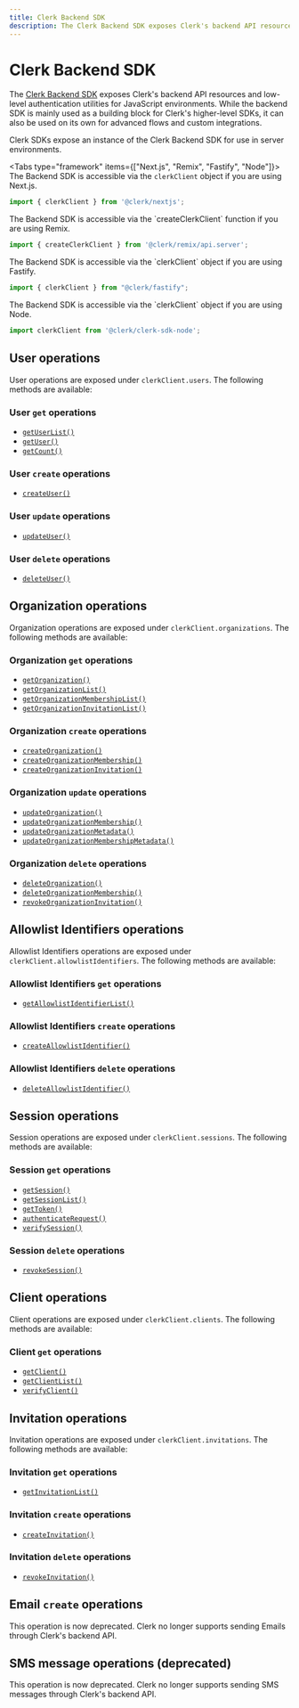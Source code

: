 ```yaml
---
title: Clerk Backend SDK
description: The Clerk Backend SDK exposes Clerk's backend API resources and low-level authentication utilities for JavaScript environments.
---
```


# Clerk Backend SDK

The [Clerk Backend SDK](https://github.com/clerk/javascript/tree/main/packages/backend) exposes Clerk's backend API resources and low-level authentication utilities for JavaScript environments. While the backend SDK is mainly used as a building block for Clerk's higher-level SDKs, it can also be used on its own for advanced flows and custom integrations.

Clerk SDKs expose an instance of the Clerk Backend SDK for use in server environments.

<Tabs type="framework" items={["Next.js", "Remix", "Fastify", "Node"]}>
  <Tab>
  The Backend SDK is accessible via the `clerkClient` object if you are using Next.js.

  ```jsx
  import { clerkClient } from '@clerk/nextjs';
  ```
  </Tab>

  <Tab>
  The Backend SDK is accessible via the `createClerkClient` function if you are using Remix. 

  ```jsx
  import { createClerkClient } from '@clerk/remix/api.server';
  ```
  </Tab>

  <Tab>
  The Backend SDK is accessible via the `clerkClient` object if you are using Fastify.

  ```jsx
  import { clerkClient } from "@clerk/fastify";
  ```
  </Tab>

  <Tab>
  The Backend SDK is accessible via the `clerkClient` object if you are using Node.

  ```js
  import clerkClient from '@clerk/clerk-sdk-node';
  ```
  </Tab>
</Tabs>

## User operations

User operations are exposed under `clerkClient.users`. The following methods are available:

### User `get` operations

- [`getUserList()`](/docs/references/backend/user/get-user-list)
- [`getUser()`](/docs/references/backend/user/get-user)
- [`getCount()`](/docs/references/backend/user/get-count)

### User `create` operations

- [`createUser()`](/docs/references/backend/user/create-user)

### User `update` operations

- [`updateUser()`](/docs/references/backend/user/update-user)

### User `delete` operations

- [`deleteUser()`](/docs/references/backend/user/delete-user)

## Organization operations

Organization operations are exposed under `clerkClient.organizations`. The following methods are available:

### Organization `get` operations

- [`getOrganization()`](/docs/references/backend/organization/get-organization)
- [`getOrganizationList()`](/docs/references/backend/organization/get-organization-list)
- [`getOrganizationMembershipList()`](/docs/references/backend/organization/get-organization-membership-list)
- [`getOrganizationInvitationList()`](/docs/references/backend/organization/get-organization-invitation-list)

### Organization `create` operations

- [`createOrganization()`](/docs/references/backend/organization/create-organization)
- [`createOrganizationMembership()`](/docs/references/backend/organization/create-organization-membership)
- [`createOrganizationInvitation()`](/docs/references/backend/organization/create-organization-invitation)

### Organization `update` operations

- [`updateOrganization()`](/docs/references/backend/organization/update-organization)
- [`updateOrganizationMembership()`](/docs/references/backend/organization/update-organization-membership)
- [`updateOrganizationMetadata()`](/docs/references/backend/organization/update-organization-metadata)
- [`updateOrganizationMembershipMetadata()`](/docs/references/backend/organization/update-organization-membership-metadata)

### Organization `delete` operations

- [`deleteOrganization()`](/docs/references/backend/organization/delete-organization)
- [`deleteOrganizationMembership()`](/docs/references/backend/organization/delete-organization-membership)
- [`revokeOrganizationInvitation()`](/docs/references/backend/organization/revoke-organization-invitation)

## Allowlist Identifiers operations

Allowlist Identifiers operations are exposed under `clerkClient.allowlistIdentifiers`. The following methods are available:

### Allowlist Identifiers `get` operations

- [`getAllowlistIdentifierList()`](/docs/references/backend/allowlist/get-allowlist-identifier-list)

### Allowlist Identifiers `create` operations

- [`createAllowlistIdentifier()`](/docs/references/backend/allowlist/create-allowlist-identifier)

### Allowlist Identifiers `delete` operations

- [`deleteAllowlistIdentifier()`](/docs/references/backend/allowlist/delete-allowlist-identifier)

## Session operations

Session operations are exposed under `clerkClient.sessions`. The following methods are available:

### Session `get` operations

- [`getSession()`](/docs/references/backend/sessions/get-session)
- [`getSessionList()`](/docs/references/backend/sessions/get-session-list)
- [`getToken()`](/docs/references/backend/sessions/get-token)
- [`authenticateRequest()`](/docs/references/backend/sessions/authenticate-request)
- [`verifySession()`](/docs/references/backend/sessions/verify-session)

### Session `delete` operations

- [`revokeSession()`](/docs/references/backend/sessions/revoke-session)

## Client operations

Client operations are exposed under `clerkClient.clients`. The following methods are available:

### Client `get` operations

- [`getClient()`](/docs/references/backend/client/get-client)
- [`getClientList()`](/docs/references/backend/client/get-client-list)
- [`verifyClient()`](/docs/references/backend/client/verify-client)

## Invitation operations

Invitation operations are exposed under `clerkClient.invitations`. The following methods are available:

### Invitation `get` operations

- [`getInvitationList()`](/docs/references/backend/invitations/get-invitation-list)

### Invitation `create` operations

- [`createInvitation()`](/docs/references/backend/invitations/create-invitation)

### Invitation `delete` operations

- [`revokeInvitation()`](/docs/references/backend/invitations/revoke-invitation)

## Email `create` operations

<Callout type="danger">
  This operation is now deprecated. Clerk no longer supports sending Emails through Clerk's backend API.
</Callout>

## SMS message operations (deprecated)

<Callout type="danger">
  This operation is now deprecated. Clerk no longer supports sending SMS messages through Clerk's backend API.
</Callout>
